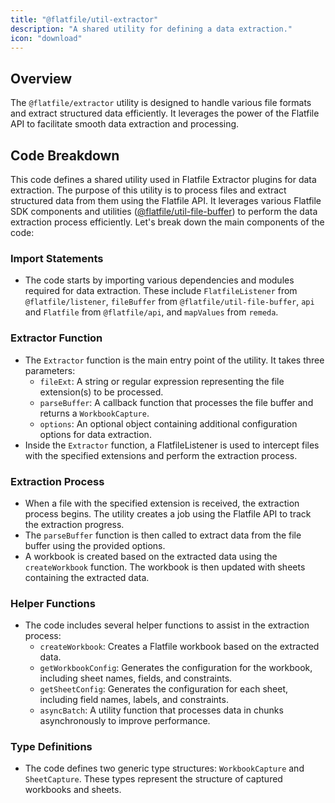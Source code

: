 ```yaml
---
title: "@flatfile/util-extractor"
description: "A shared utility for defining a data extraction."
icon: "download"
---
```


## Overview

The `@flatfile/extractor` utility is designed to handle various file formats and extract structured data efficiently. It leverages the power of the Flatfile API to facilitate smooth data extraction and processing.

## Code Breakdown

This code defines a shared utility used in Flatfile Extractor plugins for data extraction. The purpose of this utility is to process files and extract structured data from them using the Flatfile API. It leverages various Flatfile SDK components and utilities ([@flatfile/util-file-buffer](./file-buffer)) to perform the data extraction process efficiently. Let's break down the main components of the code:

### **Import Statements**

- The code starts by importing various dependencies and modules required for data extraction. These include `FlatfileListener` from `@flatfile/listener`, `fileBuffer` from `@flatfile/util-file-buffer`, `api` and `Flatfile` from `@flatfile/api`, and `mapValues` from `remeda`.

### **Extractor Function**

- The `Extractor` function is the main entry point of the utility. It takes three parameters:
  - `fileExt`: A string or regular expression representing the file extension(s) to be processed.
  - `parseBuffer`: A callback function that processes the file buffer and returns a `WorkbookCapture`.
  - `options`: An optional object containing additional configuration options for data extraction.
- Inside the `Extractor` function, a FlatfileListener is used to intercept files with the specified extensions and perform the extraction process.

### **Extraction Process**

- When a file with the specified extension is received, the extraction process begins. The utility creates a job using the Flatfile API to track the extraction progress.
- The `parseBuffer` function is then called to extract data from the file buffer using the provided options.
- A workbook is created based on the extracted data using the `createWorkbook` function. The workbook is then updated with sheets containing the extracted data.

### **Helper Functions**

- The code includes several helper functions to assist in the extraction process:
  - `createWorkbook`: Creates a Flatfile workbook based on the extracted data.
  - `getWorkbookConfig`: Generates the configuration for the workbook, including sheet names, fields, and constraints.
  - `getSheetConfig`: Generates the configuration for each sheet, including field names, labels, and constraints.
  - `asyncBatch`: A utility function that processes data in chunks asynchronously to improve performance.

### **Type Definitions**

- The code defines two generic type structures: `WorkbookCapture` and `SheetCapture`. These types represent the structure of captured workbooks and sheets.
